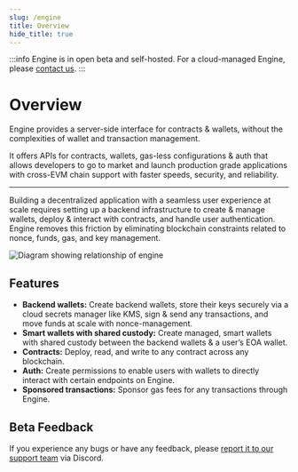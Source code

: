 ```yaml
---
slug: /engine
title: Overview
hide_title: true
---
```


:::info
Engine is in open beta and self-hosted. For a cloud-managed Engine, please [contact us](https://thirdweb.com/contact-us).
:::

# Overview

Engine provides a server-side interface for contracts & wallets, without the complexities of wallet and transaction management.

It offers APIs for contracts, wallets, gas-less configurations & auth that allows developers to go to market and launch production grade applications with cross-EVM chain support with faster speeds, security, and reliability.

---

Building a decentralized application with a seamless user experience at scale requires setting up a backend infrastructure to create & manage wallets, deploy & interact with contracts, and handle user authentication. Engine removes this friction by eliminating blockchain constraints related to nonce, funds, gas, and key management.

![Diagram showing relationship of engine](./assets/web3-api-arch.svg)

## Features

- **Backend wallets:** Create backend wallets, store their keys securely via a cloud secrets manager like KMS, sign & send any transactions, and move funds at scale with nonce-management.
- **Smart wallets with shared custody:** Create managed, smart wallets with shared custody between the backend wallets & a user’s EOA wallet.
- **Contracts:** Deploy, read, and write to any contract across any blockchain.
- **Auth:** Create permissions to enable users with wallets to directly interact with certain endpoints on Engine.
- **Sponsored transactions:** Sponsor gas fees for any transactions through Engine.

## Beta Feedback

If you experience any bugs or have any feedback, please [report it to our support team](https://discord.gg/thirdweb) via Discord.
